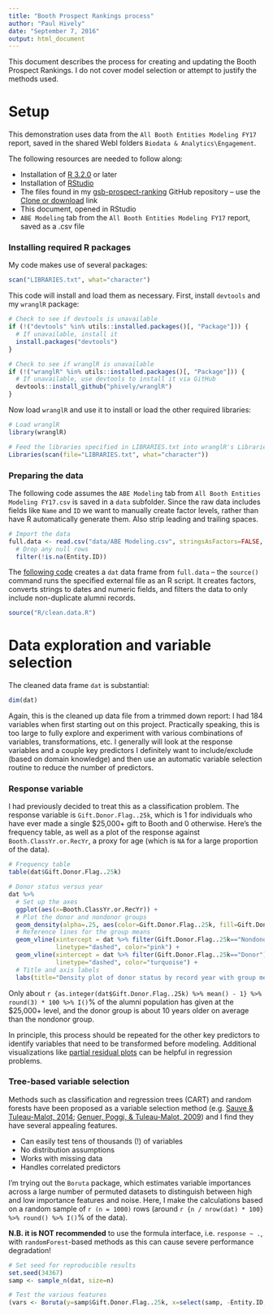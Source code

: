 ```yaml
---
title: "Booth Prospect Rankings process"
author: "Paul Hively"
date: "September 7, 2016"
output: html_document
---
```


This document describes the process for creating and updating the Booth Prospect Rankings. I do not cover model selection or attempt to justify the methods used.

# Setup

This demonstration uses data from the `All Booth Entities Modeling FY17` report, saved in the shared WebI folders `Biodata & Analytics\Engagement`.

The following resources are needed to follow along:

  * Installation of [R 3.2.0](https://cran.r-project.org/) or later
  * Installation of [RStudio](https://www.rstudio.com/products/RStudio/)
  * The files found in my [gsb-prospect-ranking](https://github.com/phively/gsb-prospect-ranking) GitHub repository -- use the [Clone or download](https://github.com/phively/gsb-prospect-ranking/archive/master.zip) link
  * This document, opened in RStudio
  * `ABE Modeling` tab from the `All Booth Entities Modeling FY17` report, saved as a .csv file

### Installing required R packages

My code makes use of several packages:

```r
scan("LIBRARIES.txt", what="character")
```

This code will install and load them as necessary. First, install `devtools` and my `wranglR` package:

```r
# Check to see if devtools is unavailable
if (!("devtools" %in% utils::installed.packages()[, "Package"])) {
  # If unavailable, install it
  install.packages("devtools")
}

# Check to see if wranglR is unavailable
if (!("wranglR" %in% utils::installed.packages()[, "Package"])) {
  # If unavailable, use devtools to install it via GitHub
  devtools::install_github("phively/wranglR")
}
```

Now load `wranglR` and use it to install or load the other required libraries:

```r
# Load wranglR
library(wranglR)

# Feed the libraries specified in LIBRARIES.txt into wranglR's Libraries() function
Libraries(scan(file="LIBRARIES.txt", what="character"))
```

### Preparing the data

The following code assumes the `ABE Modeling` tab from `All Booth Entities Modeling FY17.csv` is saved in a `data` subfolder. Since the raw data includes fields like `Name` and `ID` we want to manually create factor levels, rather than have R automatically generate them. Also strip leading and trailing spaces.

```r
# Import the data
full.data <- read.csv("data/ABE Modeling.csv", stringsAsFactors=FALSE, strip.white=TRUE) %>%
  # Drop any null rows
  filter(!is.na(Entity.ID))
```

The [following code](https://github.com/phively/gsb-prospect-ranking/blob/master/R/clean.data.R) creates a `dat` data frame from `full.data` -- the `source()` command runs the specified external file as an R script. It creates factors, converts strings to dates and numeric fields, and filters the data to only include non-duplicate alumni records.

```r
source("R/clean.data.R")
```

# Data exploration and variable selection

The cleaned data frame `dat` is substantial:

```r
dim(dat)
```

Again, this is the cleaned up data file from a trimmed down report: I had 184 variables when first starting out on this project. Practically speaking, this is too large to fully explore and experiment with various combinations of variables, transformations, etc. I generally will look at the response variables and a couple key predictors I definitely want to include/exclude (based on domain knowledge) and then use an automatic variable selection routine to reduce the number of predictors.

### Response variable

I had previously decided to treat this as a classification problem. The response variable is `Gift.Donor.Flag..25k`, which is 1 for individuals who have ever made a single $25,000+ gift to Booth and 0 otherwise. Here's the frequency table, as well as a plot of the response against `Booth.ClassYr.or.RecYr`, a proxy for age (which is `NA` for a large proportion of the data).

```r
# Frequency table
table(dat$Gift.Donor.Flag..25k)

# Donor status versus year
dat %>%
  # Set up the axes
  ggplot(aes(x=Booth.ClassYr.or.RecYr)) +
  # Plot the donor and nondonor groups
  geom_density(alpha=.25, aes(color=Gift.Donor.Flag..25k, fill=Gift.Donor.Flag..25k)) +
  # Reference lines for the group means
  geom_vline(xintercept = dat %>% filter(Gift.Donor.Flag..25k=="Nondonor") %>% select(Booth.ClassYr.or.RecYr) %>% unlist() %>% mean(),
             linetype="dashed", color="pink") +
  geom_vline(xintercept = dat %>% filter(Gift.Donor.Flag..25k=="Donor") %>% select(Booth.ClassYr.or.RecYr) %>% unlist() %>% mean(),
             linetype="dashed", color="turquoise") +
  # Title and axis labels
  labs(title="Density plot of donor status by record year with group means", x="Year")
```

Only about `r {as.integer(dat$Gift.Donor.Flag..25k) %>% mean() - 1} %>% round(3) * 100 %>% I()`% of the alumni population has given at the $25,000+ level, and the donor group is about 10 years older on average than the nondonor group.

In principle, this process should be repeated for the other key predictors to identify variables that need to be transformed before modeling. Additional visualizations like [partial residual plots](https://en.wikipedia.org/wiki/Partial_residual_plot) can be helpful in regression problems.

### Tree-based variable selection

Methods such as classification and regression trees (CART) and random forests have been proposed as a variable selection method (e.g. [Sauve & Tuleau-Malot, 2014](https://hal-unice.archives-ouvertes.fr/hal-00551375/document); [Genuer, Poggi, & Tuleau-Malot, 2009](https://hal.archives-ouvertes.fr/hal-00755489/file/PRLv4.pdf)) and I find they have several appealing features.

  * Can easily test tens of thousands (!) of variables
  * No distribution assumptions
  * Works with missing data
  * Handles correlated predictors
  
I'm trying out the `Boruta` package, which estimates variable importances across a large number of permuted datasets to distinguish between high and low importance features and noise. Here, I make the calculations based on a random sample of `r (n = 1000)` rows (around `r {n / nrow(dat) * 100} %>% round() %>% I()`% of the data).

**N.B. it is NOT recommended** to use the formula interface, i.e. `response ~ .`, with `randomForest`-based methods as this can cause severe performance degradation!

```r
# Set seed for reproducible results
set.seed(34367)
samp <- sample_n(dat, size=n)

# Test the various features
(vars <- Boruta(y=samp$Gift.Donor.Flag..25k, x=select(samp, -Entity.ID, -Gift.Donor.Flag..25k), seed=63698))
```